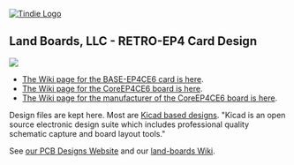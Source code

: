 <a href="https://www.tindie.com/store/land_boards/" >
<img src="http://land-boards.com/tindie/tindie-larges-v2.png" alt="Tindie Logo">
</img></a>

== Land Boards, LLC - RETRO-EP4 Card Design ==

<img src="http://land-boards.com/blwiki/images/d/dc/RETRO-EP4_TOP_BOTTOM-720px.jpg"></img>

* [http://land-boards.com/blwiki/index.php?title=LED-32 The Wiki page for the BASE-EP4CE6 card is here].
* [http://land-boards.com/blwiki/index.php?title=EP4CE6E22C8N_FPGA_Board The Wiki page for the CoreEP4CE6 board is here].
* [https://www.waveshare.com/wiki/CoreEP4CE6 The Wiki page for the manufacturer of the CoreEP4CE6 board is here].

Design files are kept here. Most are [http://www.kicad-pcb.org/display/KICAD/KiCad+EDA+Software+Suite/ Kicad based designs].
"Kicad is an open source electronic design suite which includes professional quality schematic capture and board layout tools."

See [http://land-boards.com/content/ our PCB Designs Website] and our [http://land-boards.com/blwiki/ land-boards Wiki].

